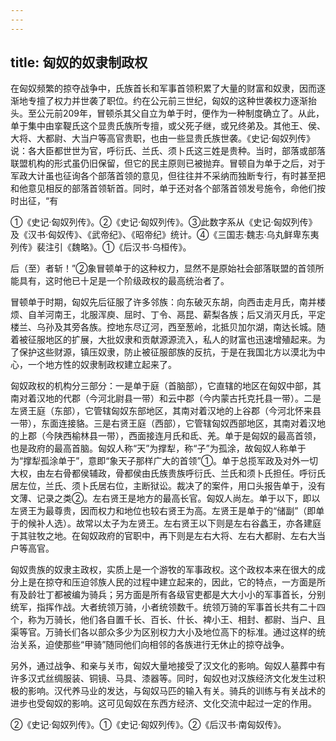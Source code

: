 ```yaml
---
---
---
```

title: 匈奴的奴隶制政权
---



在匈奴频繁的掠夺战争中，氏族首长和军事首领积累了大量的财富和奴隶，因而逐渐地专擅了权力并世袭了职位。约在公元前三世纪，匈奴的这种世袭权力逐渐抬头。至公元前209年，冒顿杀其父自立为单于时，便作为一种制度确立了。从此，单于集中由挛鞮氏这个显贵氏族所专擅，或父死子继，或兄终弟及。其他王、侯、大将、大都尉、大当户等高官贵职，也由一些显贵氏族世袭。《史记·匈奴列传》说：各大臣都世世为官，呼衍氏、兰氏、须卜氏这三姓是贵种。当时，部落或部落联盟机构的形式虽仍旧保留，但它的民主原则已被抛弃。冒顿自为单于之后，对于军政大计虽也征询各个部落首领的意见，但往往并不采纳而独断专行，有时甚至把和他意见相反的部落首领斩首。同时，单于还对各个部落首领发号施令，命他们按时出征，“有

①《史记·匈奴列传》。②《史记·匈奴列传》。③此数字系从《史记·匈奴列传》及《汉书·匈奴传》、《武帝纪》、《昭帝纪》统计。④《三国志·魏志·乌丸鲜卑东夷列传》裴注引《魏略》。①《后汉书·乌桓传》。

后（至）者斩！”②象冒顿单于的这种权力，显然不是原始社会部落联盟的首领所能具有，这时他已十足是一个阶级政权的最高统治者了。

冒顿单于时期，匈奴先后征服了许多邻族：向东破灭东胡，向西击走月氏，南并楼烦、自羊河南王，北服浑庾、屈时、丁令、鬲昆、薪梨各族；后又消灭月氏，平定楼兰、乌孙及其旁各族。控地东尽辽河，西至葱岭，北抵贝加尔湖，南达长城。随着被征服地区的扩展，大批奴隶和贡献源源流入，私人的财富也迅速增殖起来。为了保护这些财源，镇压奴隶，防止被征服部族的反抗，于是在我国北方以漠北为中心，一个地方性的奴隶制政权建立起来了。

匈奴政权的机构分三部分：一是单于庭（首脑部），它直辖的地区在匈奴中部，其南对着汉地的代郡（今河北尉县一带）和云中郡（今内蒙古托克托县一带）。二是左贤王庭（东部），它管辖匈奴东部地区，其南对着汉地的上谷郡（今河北怀来县一带），东面连接貉。三是右贤王庭（西部），它管辖匈奴西部地区，其南对着汉地的上郡（今陕西榆林县一带），西面接连月氏和氐、羌。单于是匈奴的最高首领，也是政府的最高首脑。匈奴人称“天”为撑犁，称“子”为孤涂，故匈奴人称单于为“撑犁孤涂单于”，意即“象天子那样广大的首领”①。单于总揽军政及对外一切大权，由左右骨都侯辅政，骨都侯由氏族贵族呼衍氏、兰氏和须卜氏担任。呼衍氏居左位，兰氏、须卜氏居右位，主断狱讼。裁决了的案件，用口头报告单于，没有文薄、记录之类②。左右贤王是地方的最高长官。匈奴人尚左。单于以下，即以左贤王为最尊贵，因而权力和地位也较右贤王为高。左贤王是单于的“储副”（即单于的候补人选）。故常以太子为左贤王。左右贤王以下则是左右谷蠡王，亦各建庭于其驻牧之地。在匈奴政府的官职中，再下则是左右大将、左右大都尉、左右大当户等高官。

匈奴贵族的奴隶主政权，实质上是一个游牧的军事政权。这个政权本来在很大的成分上是在掠夺和压迫邻族人民的过程中建立起来的，因此，它的特点，一方面是所有及龄壮丁都被编为骑兵；另方面是所有各级官吏都是大大小小的军事首长，分别统军，指挥作战。大者统领万骑，小者统领数千。统领万骑的军事首长共有二十四个，称为万骑长，他们各自置千长、百长、什长、裨小王、相封、都尉、当户、且渠等官。万骑长们各以部众多少为区别权力大小及地位高下的标准。通过这样的统治关系，迫使那些“甲骑”随同他们向相邻的各族进行无休止的掠夺战争。

另外，通过战争、和亲与关市，匈奴大量地接受了汉文化的影响。匈奴人墓葬中有许多汉式丝绸服装、铜镜、马具、漆器等。同时，匈奴也对汉族经济文化发生过积极的影响。汉代养马业的发达，与匈奴马匹的输入有关。骑兵的训练与有关战术的进步也受匈奴的影响。这可见匈奴在东西方经济、文化交流中起过一定的作用。

②《史记·匈奴列传》。①《史记·匈奴列传》。②《后汉书·南匈奴传》。